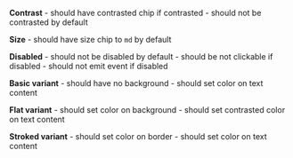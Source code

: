 **Contrast**
    - should have contrasted chip if contrasted
    - should not be contrasted by default

**Size**
    - should have size chip to `md` by default

**Disabled**
    - should not be disabled by default
    - should be not clickable if disabled
    - should not emit event if disabled

**Basic variant**
    - should have no background
    - should set color on text content

**Flat variant**
    - should set color on background
    - should set contrasted color on text content

**Stroked variant**
    - should set color on border
    - should set color on text content
